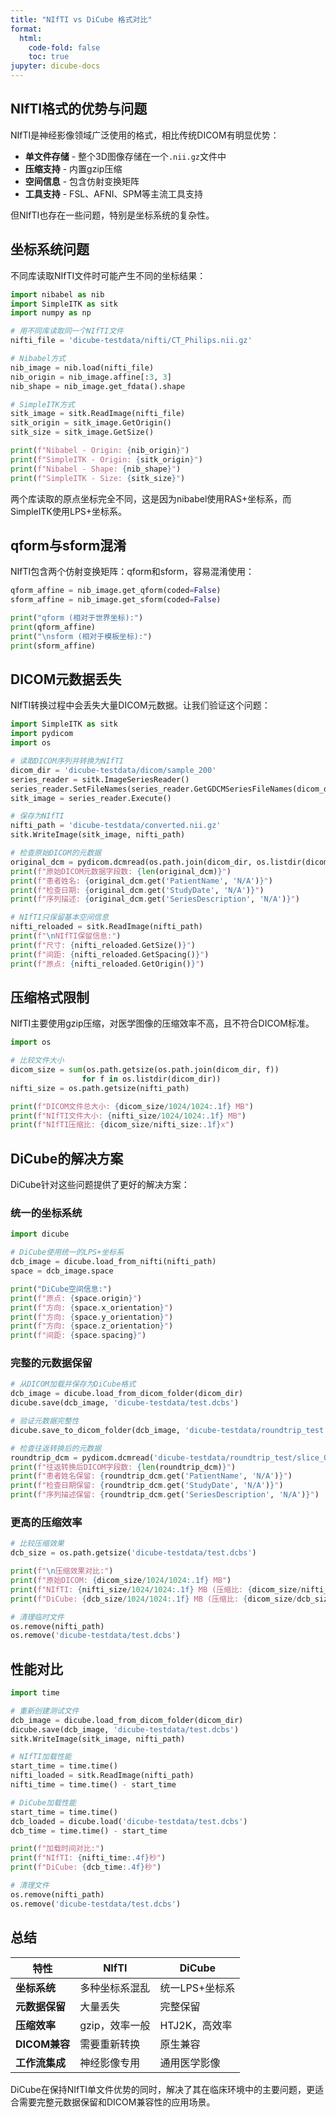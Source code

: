 ```yaml
---
title: "NIfTI vs DiCube 格式对比"
format:
  html:
    code-fold: false
    toc: true
jupyter: dicube-docs
---
```


## NIfTI格式的优势与问题

NIfTI是神经影像领域广泛使用的格式，相比传统DICOM有明显优势：

- **单文件存储** - 整个3D图像存储在一个`.nii.gz`文件中
- **压缩支持** - 内置gzip压缩
- **空间信息** - 包含仿射变换矩阵
- **工具支持** - FSL、AFNI、SPM等主流工具支持

但NIfTI也存在一些问题，特别是坐标系统的复杂性。

## 坐标系统问题

不同库读取NIfTI文件时可能产生不同的坐标结果：

```python
import nibabel as nib
import SimpleITK as sitk
import numpy as np

# 用不同库读取同一个NIfTI文件
nifti_file = 'dicube-testdata/nifti/CT_Philips.nii.gz'

# Nibabel方式
nib_image = nib.load(nifti_file)
nib_origin = nib_image.affine[:3, 3]
nib_shape = nib_image.get_fdata().shape

# SimpleITK方式  
sitk_image = sitk.ReadImage(nifti_file)
sitk_origin = sitk_image.GetOrigin()
sitk_size = sitk_image.GetSize()

print(f"Nibabel - Origin: {nib_origin}")
print(f"SimpleITK - Origin: {sitk_origin}")
print(f"Nibabel - Shape: {nib_shape}")
print(f"SimpleITK - Size: {sitk_size}")
```

两个库读取的原点坐标完全不同，这是因为nibabel使用RAS+坐标系，而SimpleITK使用LPS+坐标系。

## qform与sform混淆

NIfTI包含两个仿射变换矩阵：qform和sform，容易混淆使用：

```python
qform_affine = nib_image.get_qform(coded=False)
sform_affine = nib_image.get_sform(coded=False)

print("qform (相对于世界坐标):")
print(qform_affine)
print("\nsform (相对于模板坐标):")
print(sform_affine)
```

## DICOM元数据丢失

NIfTI转换过程中会丢失大量DICOM元数据。让我们验证这个问题：

```python
import SimpleITK as sitk
import pydicom
import os

# 读取DICOM序列并转换为NIfTI
dicom_dir = 'dicube-testdata/dicom/sample_200'
series_reader = sitk.ImageSeriesReader()
series_reader.SetFileNames(series_reader.GetGDCMSeriesFileNames(dicom_dir))
sitk_image = series_reader.Execute()

# 保存为NIfTI
nifti_path = 'dicube-testdata/converted.nii.gz'
sitk.WriteImage(sitk_image, nifti_path)

# 检查原始DICOM的元数据
original_dcm = pydicom.dcmread(os.path.join(dicom_dir, os.listdir(dicom_dir)[0]))
print(f"原始DICOM元数据字段数: {len(original_dcm)}")
print(f"患者姓名: {original_dcm.get('PatientName', 'N/A')}")
print(f"检查日期: {original_dcm.get('StudyDate', 'N/A')}")
print(f"序列描述: {original_dcm.get('SeriesDescription', 'N/A')}")

# NIfTI只保留基本空间信息
nifti_reloaded = sitk.ReadImage(nifti_path)
print(f"\nNIfTI保留信息:")
print(f"尺寸: {nifti_reloaded.GetSize()}")
print(f"间距: {nifti_reloaded.GetSpacing()}")
print(f"原点: {nifti_reloaded.GetOrigin()}")
```

## 压缩格式限制

NIfTI主要使用gzip压缩，对医学图像的压缩效率不高，且不符合DICOM标准。

```python
import os

# 比较文件大小
dicom_size = sum(os.path.getsize(os.path.join(dicom_dir, f)) 
                for f in os.listdir(dicom_dir))
nifti_size = os.path.getsize(nifti_path)

print(f"DICOM文件总大小: {dicom_size/1024/1024:.1f} MB")
print(f"NIfTI文件大小: {nifti_size/1024/1024:.1f} MB")
print(f"NIfTI压缩比: {dicom_size/nifti_size:.1f}x")
```

## DiCube的解决方案

DiCube针对这些问题提供了更好的解决方案：

### 统一的坐标系统

```python
import dicube

# DiCube使用统一的LPS+坐标系
dcb_image = dicube.load_from_nifti(nifti_path)
space = dcb_image.space

print("DiCube空间信息:")
print(f"原点: {space.origin}")
print(f"方向: {space.x_orientation}")
print(f"方向: {space.y_orientation}")
print(f"方向: {space.z_orientation}")
print(f"间距: {space.spacing}")
```

### 完整的元数据保留

```python
# 从DICOM加载并保存为DiCube格式
dcb_image = dicube.load_from_dicom_folder(dicom_dir)
dicube.save(dcb_image, 'dicube-testdata/test.dcbs')

# 验证元数据完整性
dicube.save_to_dicom_folder(dcb_image, 'dicube-testdata/roundtrip_test')

# 检查往返转换后的元数据
roundtrip_dcm = pydicom.dcmread('dicube-testdata/roundtrip_test/slice_0000.dcm')
print(f"往返转换后DICOM字段数: {len(roundtrip_dcm)}")
print(f"患者姓名保留: {roundtrip_dcm.get('PatientName', 'N/A')}")
print(f"检查日期保留: {roundtrip_dcm.get('StudyDate', 'N/A')}")
print(f"序列描述保留: {roundtrip_dcm.get('SeriesDescription', 'N/A')}")
```

### 更高的压缩效率

```python
# 比较压缩效果
dcb_size = os.path.getsize('dicube-testdata/test.dcbs')

print(f"\n压缩效果对比:")
print(f"原始DICOM: {dicom_size/1024/1024:.1f} MB")
print(f"NIfTI: {nifti_size/1024/1024:.1f} MB (压缩比: {dicom_size/nifti_size:.1f}x)")
print(f"DiCube: {dcb_size/1024/1024:.1f} MB (压缩比: {dicom_size/dcb_size:.1f}x)")

# 清理临时文件
os.remove(nifti_path)
os.remove('dicube-testdata/test.dcbs')
```

## 性能对比

```python
import time

# 重新创建测试文件
dcb_image = dicube.load_from_dicom_folder(dicom_dir)
dicube.save(dcb_image, 'dicube-testdata/test.dcbs')
sitk.WriteImage(sitk_image, nifti_path)

# NIfTI加载性能
start_time = time.time()
nifti_loaded = sitk.ReadImage(nifti_path)
nifti_time = time.time() - start_time

# DiCube加载性能
start_time = time.time()
dcb_loaded = dicube.load('dicube-testdata/test.dcbs')
dcb_time = time.time() - start_time

print(f"加载时间对比:")
print(f"NIfTI: {nifti_time:.4f}秒")
print(f"DiCube: {dcb_time:.4f}秒")

# 清理文件
os.remove(nifti_path)
os.remove('dicube-testdata/test.dcbs')
```

## 总结

| 特性 | NIfTI | DiCube |
|------|-------|---------|
| **坐标系统** | 多种坐标系混乱 | 统一LPS+坐标系 |
| **元数据保留** | 大量丢失 | 完整保留 |
| **压缩效率** | gzip，效率一般 | HTJ2K，高效率 |
| **DICOM兼容** | 需要重新转换 | 原生兼容 |
| **工作流集成** | 神经影像专用 | 通用医学影像 |

DiCube在保持NIfTI单文件优势的同时，解决了其在临床环境中的主要问题，更适合需要完整元数据保留和DICOM兼容性的应用场景。